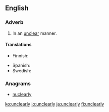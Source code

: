 ==English==

===Adverb===
{{en-adv}}

# In an [[unclear]] manner.

====Translations====
{{trans-top|in an unclear manner}}
* Finnish: {{t|fi|epäselvästi}}
{{trans-mid}}
* Spanish: {{t|es|confusamente}}
* Swedish: {{t+|sv|oklart}}
{{trans-bottom}}

===Anagrams===
* [[nuclearly#English|nuclearly]]

[[ko:unclearly]]
[[io:unclearly]]
[[ja:unclearly]]
[[fi:unclearly]]